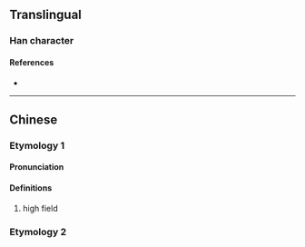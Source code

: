 {{character info}}
==Translingual==

===Han character===
{{Han char|rn=32|rad=土|as=03|sn=6|four=|canj=GYM|ids=⿰土上}}

====References====
* {{Han ref|kx=0224.170|dkj=04896|dj=0459.020|hdz=10419.040|uh=5735|ud=22325}}

----

==Chinese==
{{zh-forms}}

===Etymology 1===

====Pronunciation====
{{zh-pron
|m=dàng
|m-s=
|c=
|c-t=
|g=
|h=pfs=
|j=
|md=
|mn=
|mn-t=
|w=
|x=
|mc=y
|oc=y
|cat=n
}}

====Definitions====
{{zh-hanzi}}

# {{zh-obsolete}} high field

===Etymology 2===
{{zh-see|壤|ss}}